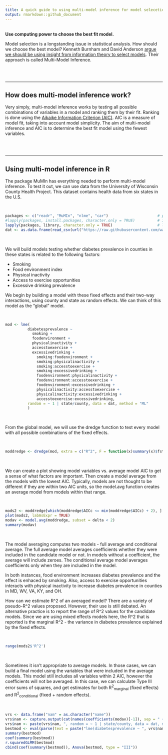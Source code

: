 ```yaml
---
title: A quick guide to using multi-model inference for model selecetion in R
output: rmarkdown::github_document
---
```

<style type="text/css">
}
.main-container {
  max-width: 1500px;
  margin-left: auto;
  margin-right: auto;
}
</style>

<br>
**Use computing power to choose the best fit model.**

Model selection is a longstanding issue in statistical analysis. How should we choose the best model? Kenneth Burnham and David Anderson [argue we should be using insight from information theory to select models](https://www.springer.com/gp/book/9780387953649). Their approach is called Multi-Model Inference.

<br>
<br>

***

## How does multi-model inference work?

Very simply, multi-model inference works by testing all possible combinations of variables in a model and ranking them by their fit. Ranking is done using the [Aikaike Information Criterion (AIC)](https://en.wikipedia.org/wiki/Akaike_information_criterion). AIC is a measure of model fit, taking into account model simplicity. The aim of multi-model inference and AIC is to determine the best fit model using the fewest variables.

<br>
<br>

***

## Using multi-model inference in R

The package MuMIn has everything needed to perform multi-model inference. To test it out, we can use data from the University of Wisconsin County Health Project. This dataset contains health data from six states in the U.S.

<br>

```r
packages <- c("readr", "MuMIn", "nlme", "car")                      # packages you will need
#lapply(packages, install.packages, character.only = TRUE)          # install packages
lapply(packages, library, character.only = TRUE)                    # load packages
dat <- as.data.frame(read_csv(url("https://raw.githubusercontent.com/waltscience/mumin-r/master/healthdata.csv")))
```

<br>

We will build models testing whether diabetes prevalence in counties in these states is related to the following factors:
 
 * Smoking
 * Food environment index
 * Physical inactivity
 * Access to exercise opportunities
 * Excessive drinking prevalence
 
We begin by building a model with these fixed effects and their two-way interactions, using county and state as random effects. We can think of this model as the "global" model.

<br>

```r
mod <- lme(
          diabetesprevalence ~ 
            smoking +
            foodenvironment +
            physicalinactivity +
            accesstoexercise +
            excessivedrinking +
              smoking:foodenvironment +
              smoking:physicalinactivity +
              smoking:accesstoexercise +
              smoking:excessivedrinking +
              foodenvironment:physicalinactivity +
              foodenvironment:accesstoexercise +
              foodenvironment:excessivedrinking +
              physicalinactivity:accesstoexercise +
              physicalinactivity:excessivedrinking +
              accesstoexercise:excessivedrinking,
          random = ~ 1 | state/county, data = dat, method = "ML"
          )
```

<br>

From the global model, we will use the dredge function to test every model with all possible combinations of the fixed effects.

<br>

```r
moddredge <- dredge(mod, extra = c("R^2", F = function(x)summary(x)$fstatistic[[1]]))
```

<br>

We can create a plot showing model variables vs. average model AIC to get a sense of what factors are important. Then create a model average from the models with the lowest AIC. Typically, models are not thought to be different if they are within two AIC units, so the model.avg function creates an average model from models within that range. 

<br>

```r
mods2 <- moddredge[which(moddredge$AICc <= min(moddredge$AICc) + 2), ]
plot(mods2, labAsExpr = TRUE)
modav <- model.avg(moddredge, subset = delta < 2)
summary(modav)
```

<br>

The model averaging computes two models - full average and conditional average. The full average model averages coefficients whether they were included in the candidate model or not. In models without a coefficient, the average will include zeroes. The conditional average model averages coefficients only when they are included in the model.

In both instances, food environment increases diabetes prevalence and the effect is enhaced by smoking. Also, access to exercise opportunities interacts with physical inactivity to increase diabetes prevalence in counties in MD, WV, VA, KY, and OH.

How can we estimate R^2 of an averaged model? There are a variety of pseudo-R^2 values proposed. However, their use is still debated. An alternative practice is to report the range of R^2 values for the candidate models. Since we are using mixed effects models here, the R^2 that is reported is the marginal R^2 - the variance in diabetes prevalence explained by the fixed effects.

<br>

```r
range(mods2$'R^2')
```

<br>

Sometimes it isn't appropriate to average models. In those cases, we can build a final model using the variables that were included in the average models. This model still includes all variables within 2 AIC, however the coefficients will not be averaged. In this case, we can calculate Type III error sums of squares, and get estimates for both R^2^~marginal~ (fixed effects) and R^2^~conditional~ (fixed + random effects).

<br>

```r
vrs <- data.frame("nam" = as.character("name"))
vrs$nam <- capture.output(cat(names(coefficients(modav)[-1]), sep = " + "))
vrs$nam <- paste(vrs$nam, ", random = ~ 1 | state/county, data = dat, method='ML'", sep = "")
bestmod <- eval(parse(text = paste("lme(diabetesprevalence ~ ", vrs$nam, ")")))
summary(bestmod)
coef(summary(bestmod))
r.squaredGLMM(bestmod)
cbind(coef(summary(bestmod)), Anova(bestmod, type = "III"))
```







